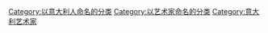 [[Category:以意大利人命名的分类|Category:以意大利人命名的分类]]
[[Category:以艺术家命名的分类|Category:以艺术家命名的分类]]
[[Category:意大利艺术家|Category:意大利艺术家]]